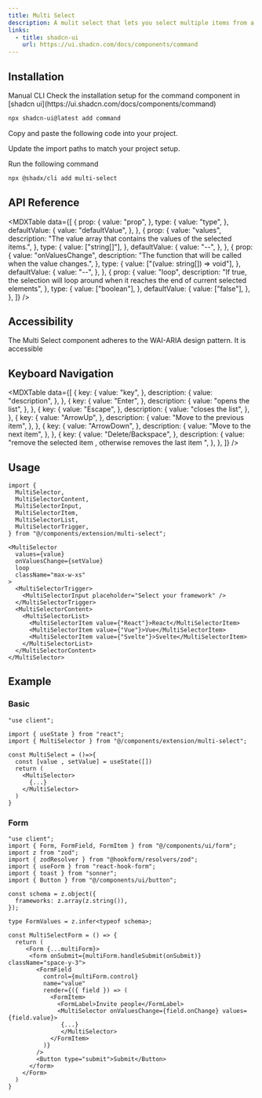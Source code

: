```yaml
---
title: Multi Select
description: A mulit select that lets you select multiple items from a list.
links:
  - title: shadcn-ui
    url: https://ui.shadcn.com/docs/components/command
---
```


<ComponentPreview name="multi-select-demo" />

## Installation

<Tabs defaultValue="manual">

<TabsList>
  <TabsTrigger value="manual">Manual</TabsTrigger>
  <TabsTrigger value="cli">CLI</TabsTrigger>
</TabsList>

<TabsContent value="manual">

<Steps>

<Step>
  Check the installation setup for the command component in [shadcn
  ui](https://ui.shadcn.com/docs/components/command)
</Step>

```bash
npx shadcn-ui@latest add command
```

<Step>Copy and paste the following code into your project.</Step>

<ComponentSource name="multi-select" />

<Step>Update the import paths to match your project setup.</Step>

</Steps>

</TabsContent>

<TabsContent value="cli">
<Step>Run the following command </Step>

```bash
npx @shadx/cli add multi-select
```

</TabsContent>

</Tabs>

## API Reference

<MDXTable
  data={[
    {
      prop: {
        value: "prop",
      },
      type: {
        value: "type",
      },
      defaultValue: {
        value: "defaultValue",
      },
    },
    {
      prop: {
        value: "values",
        description:
          "The value array that contains the values of the selected items.",
      },
      type: {
        value: ["string[]"],
      },
      defaultValue: {
        value: "--",
      },
    },
    {
      prop: {
        value: "onValuesChange",
        description: "The function that will be called when the value changes.",
      },
      type: {
        value: ["(value: string[]) => void"],
      },
      defaultValue: {
        value: "--",
      },
    },
    {
      prop: {
        value: "loop",
        description:
          "If true, the selection will loop around when it reaches the end of current selected elements",
      },
      type: {
        value: ["boolean"],
      },
      defaultValue: {
        value: ["false"],
      },
    },
  ]}
/>

## Accessibility

The Multi Select component adheres to the WAI-ARIA design pattern. It is accessible

## Keyboard Navigation

<MDXTable
  data={[
    {
      key: {
        value: "key",
      },
      description: {
        value: "description",
      },
    },
    {
      key: {
        value: "Enter",
      },
      description: {
        value: "opens the list",
      },
    },
    {
      key: {
        value: "Escape",
      },
      description: {
        value: "closes the list",
      },
    },
    {
      key: {
        value: "ArrowUp",
      },
      description: {
        value: "Move to the previous item",
      },
    },
    {
      key: {
        value: "ArrowDown",
      },
      description: {
        value: "Move to the next item",
      },
    },
    {
      key: {
        value: "Delete/Backspace",
      },
      description: {
        value: "remove the selected item , otherwise removes the last item ",
      },
    },
  ]}
/>

## Usage

```tsx
import {
  MultiSelector,
  MultiSelectorContent,
  MultiSelectorInput,
  MultiSelectorItem,
  MultiSelectorList,
  MultiSelectorTrigger,
} from "@/components/extension/multi-select";
```

```tsx
<MultiSelector
  values={value}
  onValuesChange={setValue}
  loop
  className="max-w-xs"
>
  <MultiSelectorTrigger>
    <MultiSelectorInput placeholder="Select your framework" />
  </MultiSelectorTrigger>
  <MultiSelectorContent>
    <MultiSelectorList>
      <MultiSelectorItem value={"React"}>React</MultiSelectorItem>
      <MultiSelectorItem value={"Vue"}>Vue</MultiSelectorItem>
      <MultiSelectorItem value={"Svelte"}>Svelte</MultiSelectorItem>
    </MultiSelectorList>
  </MultiSelectorContent>
</MultiSelector>
```

## Example

### Basic

```tsx showLineNumbers {1 , 3 , 5}
"use client";

import { useState } from "react";
import { MultiSelector } from "@/components/extension/multi-select";
```

```tsx {2}
const MultiSelect = ()=>{
  const [value , setValue] = useState([])
  return (
    <MultiSelector>
      {...}
    </MultiSelector>
  )
}
```

<ComponentPreview name="multi-select-state" />

### Form

```tsx showLineNumbers {2-10 , 13-15 , 17 }
"use client";
import { Form, FormField, FormItem } from "@/components/ui/form";
import z from "zod";
import { zodResolver } from "@hookform/resolvers/zod";
import { useForm } from "react-hook-form";
import { toast } from "sonner";
import { Button } from "@/components/ui/button";

const schema = z.object({
  frameworks: z.array(z.string()),
});

type FormValues = z.infer<typeof schema>;
```

```tsx
const MultiSelectForm = () => {
  return (
     <Form {...multiForm}>
      <form onSubmit={multiForm.handleSubmit(onSubmit)} className="space-y-3">
        <FormField
          control={multiForm.control}
          name="value"
          render={({ field }) => (
            <FormItem>
              <FormLabel>Invite people</FormLabel>
              <MultiSelector onValuesChange={field.onChange} values={field.value}>
               {...}
               </MultiSelector>
            </FormItem>
          )}
        />
        <Button type="submit">Submit</Button>
      </form>
    </Form>
  )
}

```

<ComponentPreview name="multi-select-zod" />
